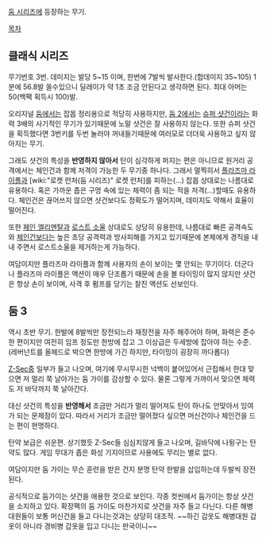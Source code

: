 [[둠 시리즈]]에 등장하는 무기.

[[목차]]
== 클래식 시리즈 ==
무기번호 3번.
데미지는 발당 5~15 이며, 한번에 7발씩 발사한다.(합데미지 35~105)
1분에 56.8발 쏠수있으니 딜레이가 약 1초 조금 안된다고 생각하면 된다.
최대 아머는 50(백팩 획득시 100)발.

오리지널 [[둠]]에서는 잡몹 정리용으로 적당히 사용하지만, [[둠 2]]에서는 [[슈퍼 샷건]]이라는 화력 3배의 사기적인 무기가 있기때문에 노말 샷건은 잘 사용하지 않는다.
또한 슈퍼 샷건을 획득했다면 3번키를 두번 눌러야 꺼내들기때문에 여러모로 더더욱 사용하고 싶지 않아지는 무기.

그래도 샷건의 특성을 '''반영하지 않아서''' 탄이 심각하게 퍼지는 편은 아니므로 원거리 공격에서는 체인건과 함께 저격이 가능한 두 무기중 하나다. 그래서 멀찍히서 [[플라즈마 라이플]]과 [wiki:"로켓 런처(둠 시리즈)" 로켓 런처]를 피하는(...) 잡몹 상대로는 나름대로 유용하다. 혹은 가까운 좁은 구멍 속에 있는 체력이 좀 되는 적을 저격(...)할때도 유용하다. 체인건은 끊어쓰지 않으면 샷건보다도 정확도가 떨어지며, 데미지도 약해서 효율이 떨어진다.

또한 [[페인 엘리멘탈]]과 [[로스트 소울]] 상대로도 상당히 유용한데, 나름대로 빠른 공격속도와 [[체인건]]보다는 높은 초당 공격력과 방사피해를 가지고 있기때문에 본체에게 경직을 내내 주면서 로스트소울을 제거하는게 가능하다.

여담이지만 플라즈마 라이플과 함께 사용자의 손이 보이는 몇 안되는 무기이다. 더군다나 플라즈마 라이플은 액션이 매우 단조롭기 때문에 손을 볼 타이밍이 많지 않지만 샷건은 항상 손이 보이며, 사격 후 펌프를 당기는 찰진 액션도 선보인다.

== 둠 3 ==
역시 초반 무기. 한발에 8발씩만 장전되느라 재장전을 자주 해주어야 하며, 화력은 준수한 편이지만 여전히 임프 정도만 한방에 잡고 그 이상급은 두세방에 잡아야 하는 수준.(레버넌트를 올헤드로 박으면 한방에 가긴 하지만, 타이밍이 굉장히 까다롭다)

[[Z-Sec]]중 일부가 들고 나오며, 여기에 무시무시한 넉백이 붙어있어서 근접해서 한대 맞으면 저 멀리 쭉 날아가는 둠 가이를 감상할 수 있다. 물론 그렇게 가까이서 맞으면 체력도 저 바닥까지 쭉 날아간다.

대신 샷건의 특성을 '''반영해서''' 조금만 거리가 멀리 떨어져도 탄이 하나도 안맞아서 잉여가 되는 문제점이 있다. 따라서 거리가 조금만 떨어졌다 싶으면 머신건이나 체인건을 드는 편이 현명하다.

탄약 보급은 쉬운편. 상기했듯 Z-Sec들 심심치않게 들고 나오며, 길바닥에 나뒹구는 탄약도 많다. 게임 무대가 좁은 화성 기지이므로 사용에도 무리는 별로 없다.

여담이지만 둠 가이는 무슨 훈련을 받은 건지 분명 탄약 한발을 삽입하는데 두발씩 장전된다.

공식적으로 둠가이는 샷건을 애용한 것으로 보인다. 각종 컷씬에서 둠가이는 항상 샷건을 소지하고 있다. 확장팩의 둠 가이도 마찬가지로 샷건을 자주 들고 다닌다. 다른 해병대원들이 보통 머신건을 들고 다니는것과는 상당히 대조적. ~~하긴 갑옷도 해병대원 갑옷이 아니라 경비병 갑옷을 입고 다니는 판국이니~~
